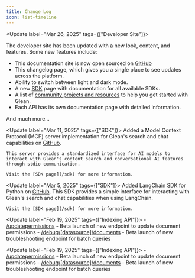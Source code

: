 ```yaml
---
title: Change Log
icon: list-timeline
---
```



<Update label="Mar 26, 2025" tags={["Developer Site"]}>

The developer site has been updated with a new look, content, and features. Some new features include:

- This documentation site is now open sourced on [GitHub](https://github.com/gleanwork/glean-developer-site)
- This changelog page, which gives you a single place to see updates across the platform.
- Ability to switch between light and dark mode.
- A new [SDK](/sdk) page with documentation for all available SDKs.
- A list of [community projects and resources](/home/community) to help you get started with Glean.
- Each API has its own documentation page with detailed information.

And much more...
</Update>

<Update label="Mar 11, 2025" tags={["SDK"]}>
    Added a Model Context Protocol (MCP) server implementation for Glean's search and chat capabilities on [GitHub](https://github.com/gleanwork/mcp-server).

    This server provides a standardized interface for AI models to interact with Glean's content search and conversational AI features through stdio communication.

    Visit the [SDK page](/sdk) for more information.
</Update>

<Update label="Mar 5, 2025" tags={["SDK"]}>
    Added LangChain SDK for Python on [GitHub](https://github.com/gleanwork/langchain-glean). This SDK provides a simple interface for interacting with Glean's search and chat capabilities when using LangChain.

    Visit the [SDK page](/sdk) for more information.
</Update>

<Update label="Feb 19, 2025" tags={["Indexing API"]}>
    - [/updatepermissions](https://developers.glean.com/indexing/tag/Documents/paths/~1updatepermissions/post/) - Beta launch of new endpoint to update document permissions
    - [/debug/[datasource]/documents](https://developers.glean.com/indexing/tag/Troubleshooting/paths/~1debug~1%7Bdatasource%7D~1documents/post/) - Beta launch of new troubleshooting endpoint for batch queries
</Update>

<Update label="Feb 19, 2025" tags={["Indexing API"]}>
    - [/updatepermissions](https://developers.glean.com/indexing/tag/Documents/paths/~1updatepermissions/post/) - Beta launch of new endpoint to update document permissions
    - [/debug/[datasource]/documents](https://developers.glean.com/indexing/tag/Troubleshooting/paths/~1debug~1%7Bdatasource%7D~1documents/post/) - Beta launch of new troubleshooting endpoint for batch queries
</Update>
